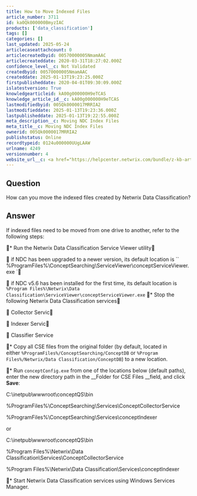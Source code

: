 ```yaml
---
title: How to Move Indexed Files
article_number: 3711
id: ka0Qk000000BmyzIAC
products: ['data_classification']
tags: []
categories: []
last_updated: 2025-05-24
articlecaseattachcount: 0
articlecreatedbyid: 00570000005NmamAAC
articlecreateddate: 2020-03-31T18:27:02.000Z
confidence_level__c: Not Validated
createdbyid: 00570000005NmamAAC
createddate: 2025-01-13T19:23:25.000Z
firstpublisheddate: 2020-04-01T09:30:09.000Z
islatestversion: True
knowledgearticleid: kA00g000000H9eTCAS
knowledge_article_id__c: kA00g000000H9eTCAS
lastmodifiedbyid: 005Qk0000017MRRIA2
lastmodifieddate: 2025-01-13T19:23:36.000Z
lastpublisheddate: 2025-01-13T19:22:55.000Z
meta_description__c: Moving NDC Index Files
meta_title__c: Moving NDC Index Files
ownerid: 005Qk0000017MRRIA2
publishstatus: Online
recordtypeid: 0124u000000UUgLAAW
urlname: 4249
versionnumber: 4
website_url__c: <a href="https://helpcenter.netwrix.com/bundle/z-kb-articles-salesforce/page/kA00g000000H9eTCAS.html" target="_blank">Open in a new window</a>
---
```


## Question

How can you move the indexed files created by Netwrix Data Classification?

## Answer

If indexed files need to be moved from one drive to another, refer to the following steps:

* Run the Netwrix Data Classification Service Viewer utility

  if NDC has been upgraded to a newer version, its default location is `` %ProgramFiles%\ConceptSearching\ServiceViewer\conceptServiceViewer.exe `

  if NDC v5.6 has been installed for the first time, its default location is `` %Program Files%\Netwrix\Data Classification\ServiceViewer\conceptServiceViewer.exe ``
* Stop the following Netwrix Data Classification services


Collector Servic


Indexer Servic


Classifier Service

* Copy all CSE files from the original folder (by default, located in either `` %ProgramFiles%/ConceptSearching/ConceptDB `` or `` %Program Files%/Netwrix/Data Classification/ConceptDB ``) to a new location.

* Run `` conceptConfig.exe `` from one of the locations below (default paths), enter the new directory path in the __Folder for CSE Files __field, and click __Save__:

C:\inetpub\wwwroot\conceptQS\bin

%ProgramFiles%\ConceptSearching\Services\ConceptCollectorService

%ProgramFiles%\ConceptSearching\Services\conceptIndexer

or

C:\inetpub\wwwroot\conceptQS\bin

%Program Files%\Netwrix\Data Classification\Services\ConceptCollectorService

%Program Files%\Netwrix\Data Classification\Services\conceptIndexer

* Start Netwrix Data Classification services using Windows Services Manager.